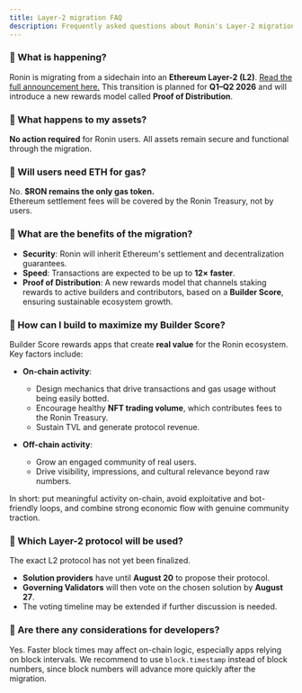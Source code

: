 ```yaml
---
title: Layer-2 migration FAQ
description: Frequently asked questions about Ronin's Layer-2 migration
---
```


### 🔹 What is happening?
Ronin is migrating from a sidechain into an **Ethereum Layer-2 (L2)**. [Read the full announcement here.](https://blog.roninchain.com/p/ronins-homecoming-to-ethereum)
This transition is planned for **Q1–Q2 2026** and will introduce a new rewards model called **Proof of Distribution**.

### 🔹 What happens to my assets?
**No action required** for Ronin users. All assets remain secure and functional through the migration.  

### 🔹 Will users need ETH for gas?
No. **$RON remains the only gas token.**  
Ethereum settlement fees will be covered by the Ronin Treasury, not by users.

### 🔹 What are the benefits of the migration?
- **Security**: Ronin will inherit Ethereum's settlement and decentralization guarantees.  
- **Speed**: Transactions are expected to be up to **12× faster**.  
- **Proof of Distribution**: A new rewards model that channels staking rewards to active builders and contributors, based on a **Builder Score**, ensuring sustainable ecosystem growth.  

### 🔹 How can I build to maximize my Builder Score?
Builder Score rewards apps that create **real value** for the Ronin ecosystem. Key factors include:  

- **On-chain activity**:  
  - Design mechanics that drive transactions and gas usage without being easily botted.  
  - Encourage healthy **NFT trading volume**, which contributes fees to the Ronin Treasury.  
  - Sustain TVL and generate protocol revenue.  

- **Off-chain activity**:  
  - Grow an engaged community of real users.  
  - Drive visibility, impressions, and cultural relevance beyond raw numbers.  

In short: put meaningful activity on-chain, avoid exploitative and bot-friendly loops, and combine strong economic flow with genuine community traction.  

### 🔹 Which Layer-2 protocol will be used?
The exact L2 protocol has not yet been finalized.  
- **Solution providers** have until **August 20** to propose their protocol.  
- **Governing Validators** will then vote on the chosen solution by **August 27**.  
- The voting timeline may be extended if further discussion is needed.

### 🔹 Are there any considerations for developers?
Yes. Faster block times may affect on-chain logic, especially apps relying on block intervals. We recommend to use `block.timestamp` instead of block numbers, since block numbers will advance more quickly after the migration.   
